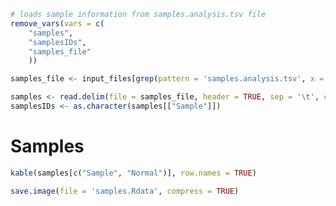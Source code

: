```r
# loads sample information from samples.analysis.tsv file
remove_vars(vars = c(
    "samples", 
    "samplesIDs",
    "samples_file"
    ))

samples_file <- input_files[grep(pattern = 'samples.analysis.tsv', x = input_files)][1]
```

```r
samples <- read.delim(file = samples_file, header = TRUE, sep = '\t', check.names = FALSE)
samplesIDs <- as.character(samples[["Sample"]])
```

# Samples

```r
kable(samples[c("Sample", "Normal")], row.names = TRUE)
```

```r
save.image(file = 'samples.Rdata', compress = TRUE)
```
